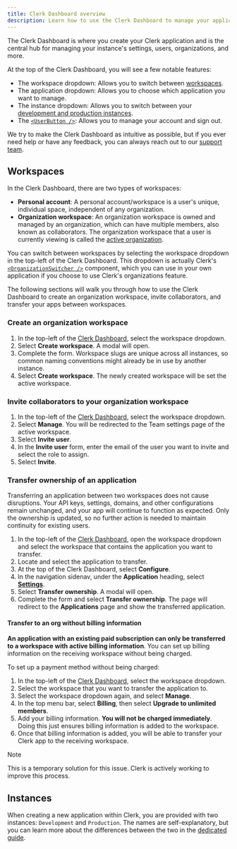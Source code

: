 ```yaml
---
title: Clerk Dashboard overview
description: Learn how to use the Clerk Dashboard to manage your application settings, users, and more.
---
```


The Clerk Dashboard is where you create your Clerk application and is the central hub for managing your instance's settings, users, organizations, and more.

At the top of the Clerk Dashboard, you will see a few notable features:

- The workspace dropdown: Allows you to switch between [workspaces](#workspaces).
- The application dropdown: Allows you to choose which application you want to manage.
- The instance dropdown: Allows you to switch between your [development and production instances](#instances).
- The [`<UserButton />`](/docs/reference/general/components/user/user-button): Allows you to manage your account and sign out.

We try to make the Clerk Dashboard as intuitive as possible, but if you ever need help or have any feedback, you can always reach out to our [support team](https://clerk.com/support).

## Workspaces

In the Clerk Dashboard, there are two types of workspaces:

- **Personal account**: A personal account/workspace is a user's unique, individual space, independent of any organization.
- **Organization workspace**: An organization workspace is owned and managed by an organization, which can have multiple members, also known as collaborators. The organization workspace that a user is currently viewing is called the [active organization](/docs/guides/organizations/overview#active-organization).

You can switch between workspaces by selecting the workspace dropdown in the top-left of the Clerk Dashboard. This dropdown is actually Clerk's [`<OrganizationSwitcher />`](/docs/reference/general/components/organization/organization-switcher) component, which you can use in your own application if you choose to use Clerk's organizations feature.

The following sections will walk you through how to use the Clerk Dashboard to create an organization workspace, invite collaborators, and transfer your apps between workspaces.

### Create an organization workspace

1. In the top-left of the [Clerk Dashboard](https://dashboard.clerk.com), select the workspace dropdown.
1. Select **Create workspace**. A modal will open.
1. Complete the form. Workspace slugs are unique across all instances, so common naming conventions might already be in use by another instance.
1. Select **Create workspace**. The newly created workspace will be set the active workspace.

### Invite collaborators to your organization workspace

1. In the top-left of the [Clerk Dashboard](https://dashboard.clerk.com), select the workspace dropdown.
1. Select **Manage**. You will be redirected to the Team settings page of the active workspace.
1. Select **Invite user**.
1. In the **Invite user** form, enter the email of the user you want to invite and select the role to assign.
1. Select **Invite**.

### Transfer ownership of an application

Transferring an application between two workspaces does not cause disruptions. Your API keys, settings, domains, and other configurations remain unchanged, and your app will continue to function as expected. Only the ownership is updated, so no further action is needed to maintain continuity for existing users.

1. In the top-left of the [Clerk Dashboard](https://dashboard.clerk.com), open the workspace dropdown and select the workspace that contains the application you want to transfer.
1. Locate and select the application to transfer.
1. At the top of the Clerk Dashboard, select **Configure**.
1. In the navigation sidenav, under the **Application** heading, select [**Settings**](https://dashboard.clerk.com/last-active?path=settings).
1. Select **Transfer ownership**. A modal will open.
1. Complete the form and select **Transfer ownership**. The page will redirect to the **Applications** page and show the transferred application.

#### Transfer to an org without billing information

**An application with an existing paid subscription can only be transferred to a workspace with active billing information**. You can set up billing information on the receiving workspace without being charged.

To set up a payment method without being charged:

1. In the top-left of the [Clerk Dashboard](https://dashboard.clerk.com), select the workspace dropdown.
1. Select the workspace that you want to transfer the application to.
1. Select the workspace dropdown again, and select **Manage**.
1. In the top menu bar, select **Billing**, then select **Upgrade to unlimited members**.
1. Add your billing information. **You will not be charged immediately**. Doing this just ensures billing information is added to the workspace.
1. Once that billing information is added, you will be able to transfer your Clerk app to the receiving workspace.

> [!NOTE]
> This is a temporary solution for this issue. Clerk is actively working to improve this process.

## Instances

When creating a new application within Clerk, you are provided with two instances: `Development` and `Production`. The names are self-explanatory, but you can learn more about the differences between the two in the [dedicated guide](/docs/deployments/environments).
